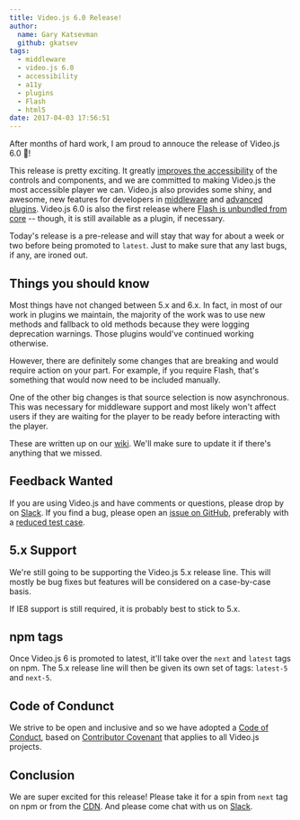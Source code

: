 ```yaml
---
title: Video.js 6.0 Release!
author:
  name: Gary Katsevman
  github: gkatsev
tags:
  - middleware
  - video.js 6.0
  - accessibility
  - a11y
  - plugins
  - Flash
  - html5
date: 2017-04-03 17:56:51
---
```


After months of hard work, I am proud to annouce the release of Video.js 6.0 🎉!

This release is pretty exciting. It greatly [improves the accessibility][a11y-post] of the controls and components, and we are committed to making Video.js the most accessible player we can. Video.js also provides some shiny, and awesome, new features for developers in [middleware][] and [advanced plugins][]. Video.js 6.0 is also the first release where [Flash is unbundled from core][remove-flash] -- though, it is still available as a plugin, if necessary.

Today's release is a pre-release and will stay that way for about a week or two before being promoted to `latest`. Just to make sure that any last bugs, if any, are ironed out.

## Things you should know
Most things have not changed between 5.x and 6.x. In fact, in most of our work in plugins we maintain, the majority of the work was to use new methods and fallback to old methods because they were logging deprecation warnings. Those plugins would've continued working otherwise.

However, there are definitely some changes that are breaking and would require action on your part. For example, if you require Flash, that's something that would now need to be included manually.

One of the other big changes is that source selection is now asynchronous. This was necessary for middleware support and most likely won't affect users if they are waiting for the player to be ready before interacting with the player.

These are written up on our [wiki][breaking-6]. We'll make sure to update it if there's anything that we missed.

## Feedback Wanted
If you are using Video.js and have comments or questions, please drop by on [Slack][]. If you find a bug, please open an [issue on GitHub][new-issue], preferably with a [reduced test case][reduced].

## 5.x Support
We're still going to be supporting the Video.js 5.x release line. This will mostly be bug fixes but features will be considered on a case-by-case basis.

If IE8 support is still required, it is probably best to stick to 5.x.

## npm tags

Once Video.js 6 is promoted to latest, it'll take over the `next` and `latest` tags on npm. The 5.x release line will then be given its own set of tags: `latest-5` and `next-5`.

## Code of Condunct

We strive to be open and inclusive and so we have adopted a [Code of Conduct][coc], based on [Contributor Covenant][contrib-cov] that applies to all Video.js projects.

## Conclusion

We are super excited for this release! Please take it for a spin from `next` tag on npm or from the [CDN][vjs-6]. And please come chat with us on [Slack][].

[a11y-post]: /blog/feature-spotlight-accessibility/
[middleware]: /blog/feature-spotlight-middleware/
[advanced plugins]: /blog/feature-spotlight-advanced-plugins/
[remove-flash]: /blog/video-js-removes-flash-from-core-player/
[breaking-6]: https://github.com/videojs/video.js/wiki/Video.js-6-Migration-Guide
[new-issue]: https://github.com/videojs/video.js/issues/new
[Slack]: http://slack.videojs.com
[reduced]: https://css-tricks.com/reduced-test-cases/
[coc]: https://github.com/videojs/video.js/blob/main/CODE_OF_CONDUCT.md
[contrib-cov]: http://contributor-covenant.org
[vjs-6]: http://vjs.zencdn.net/6.0.0/video.js
